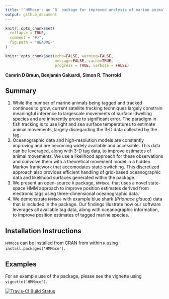 ```yaml
---
title: "`HMMoce`: an `R` package for improved analysis of marine animal movement data using hidden Markov models" 
output: github_document
---
```


<!-- README.md is generated from README.Rmd. Please edit that file -->

```r
knitr::opts_chunk$set(
  collapse = TRUE,
  comment = "#>",
  fig.path = "README-"
)
```

```r
knitr::opts_chunk$set(echo=FALSE, warning=FALSE, 
                      message=FALSE, cache=TRUE,
                      progress = TRUE, verbose = FALSE)

```

**Camrin D Braun, Benjamin Galuardi, Simon R. Thorrold**

## Summary
 1. While the number of marine animals being tagged and tracked continues to grow, current satellite tracking techniques largely constrain meaningful inference to largescale movements of surface-dwelling species and are inherently prone to significant error. The paradigm in fish tracking is to use light and sea surface temperatures to estimate animal movements, largely disregarding the 3-D data collected by the tag.
 2. Oceanographic data and high-resolution models are constantly improving and are becoming widely available and accessible. This data can be leveraged, along with 3-D tag data, to improve estimates of animal movements. We use a likelihood approach for these observations and convolve them with a theoretical movement model in a hidden Markov framework that accomodates state-switching. This discretized approach also provides efficient handling of grid-based oceanographic data and likelihood surfaces generated within the package.
 3. We present an open-source `R` package, `HMMoce`, that uses a novel state-space HMM approach to improve position estimates derived from electronic tags using three-dimensional oceanographic data.
 4. We demonstrate `HMMoce` with example blue shark (*Prionace glauca*) data that is included in the package. Our findings illustrate how our software leverages all available tag data, along with oceanographic information, to improve position estimates of tagged marine species.
 
## Installation Instructions
`HMMoce` can be installed from CRAN from within `R` using `install.packages('HMMoce')`.

## Examples
For an example use of the package, please see the vignette using `vignette('HMMoce')`.

[![Travis-CI Build Status](https://travis-ci.org/camrinbraun/HMMoce.svg?branch=master)](https://travis-ci.org/camrinbraun/HMMoce)
